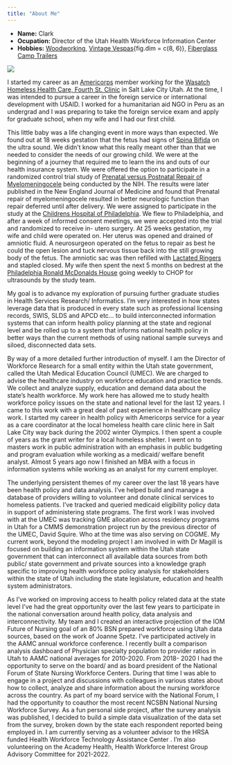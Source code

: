 ```yaml
---
title: "About Me"
---
```


- __Name:__ Clark
- __Ocupation:__ Director of the Utah Health Workforce Information Center
- __Hobbies:__ [Woodworking](table.png), 
               [Vintage Vespas](scoot.png){fig.dim = c(8, 6)}, 
               [Fiberglass Camp Trailers](https://photos.google.com/share/AF1QipNu9Y0LfL2Tpds0K3NZyTCOmhWYTOwOOUweQ-Z5lPs5RqvdAImajW6SGsD5WobIyw?pli=1&key=Rnk2bEVIUWVVSUstV1RXSWNHVE90dm5fQjAxbkRn) 

![](face.png)

I started my career as an [Americorps](https://americorps.gov/) member working for the [Wasatch Homeless Health Care, Fourth St. Clinic](https://fourthstreetclinic.org/) in Salt Lake City Utah. At the time, I was intended to pursue a career in the foreign service or international development with USAID. I worked for a humanitarian aid NGO in Peru as an undergrad and I was preparing to take the foreign service exam and apply for graduate school, when my wife and I had our first child. 

This little baby was a life changing event in more ways than expected. We found out at 18 weeks gestation that the fetus had signs of [Spina Bifida](https://www.cdc.gov/ncbddd/spinabifida/facts.html#:~:text=Spina%20bifida%20is%20a%20condition,not%20close%20all%20the%20way.) on the ultra sound. We didn't know what this really meant other than that we needed to consider the needs of our growing child. We were at the beginning of a journey that required me to learn the ins and outs of our health insurance system. We were offered the option to participate in a randomized control trial study of [Prenatal versus Postnatal Repair of Myelomeningocele](https://www.nejm.org/doi/full/10.1056/nejmoa1014379) being conducted by the NIH. The results were later published in the New England Journal of Medicine and found that Prenatal repair of myelomeningocele resulted in better neurologic function than repair deferred until after delivery. We were assigned to participate in the study at the [Childrens Hospital of Philadelphia](https://www.chop.edu/). We flew to Philadelphia, and after a week of informed consent meetings, we were accepted into the trial and randomized to receive in- utero surgery. At 25 weeks gestation, my wife and child were operated on. Her uterus was opened and drained of amniotic fluid. A neurosurgeon operated on the fetus to repair as best he could the open lesion and tuck nervous tissue back into the still growing body of the fetus. The amniotic sac was then refilled with [Lactated Ringers](https://www.accessdata.fda.gov/drugsatfda_docs/label/2011/016679s104,016682s105,016692s095,019367s026lbl.pdf) and stapled closed. My wife then spent the next 5 months on bedrest at the [Philadelphia Ronald McDonalds House](https://www.rmhcphilly.org/) going weekly to CHOP for ultrasounds by the study team.  
 

My goal is to advance my exploration of pursuing further graduate studies in Health Services Research/ Informatics. I'm very interested in how states leverage data that is produced in every state such as professional licensing records, SWIS, SLDS and APCD etc... to build interconnected information systems that can inform health policy planning at the state and regional level and be rolled up to a system that informs national health policy in better ways than the current methods of using national sample surveys and siloed, disconnected data sets. 

By way of a more detailed further introduction of myself. I am the Director of Workforce Research for a small entity within the Utah state government, called the Utah Medical Education Council (UMEC). We are charged to advise the healthcare industry on workforce education and practice trends. We collect and analyze supply, education and demand data about the state's health workforce. My work here has allowed me to study health workforce policy issues on the state and national level for the last 12 years. I came to this work with a great deal of past experience in healthcare policy work. I started my career in health policy with Americorps service for a year as a care coordinator at the local homeless health care clinic here in Salt Lake City way back during the 2002 winter Olympics. I then spent a couple of years as the grant writer for a local homeless shelter. I went on to masters work in public administration with an emphasis in public budgeting and program evaluation while working as a medicaid/ welfare benefit analyst. Almost 5 years ago now I finished an MBA with a focus in information systems while working as an analyst for my current employer. 

The underlying persistent themes of my career over the last 18 years have been health policy and data analysis. I've helped build and manage a database of providers willing to volunteer and donate clinical services to homeless patients. I've tracked and queried medicaid eligibility policy data in support of administering state programs. The first work I was involved with at the UMEC was tracking GME allocation across residency programs in Utah for a CMMS demonstration project run by the previous director of the UMEC, David Squire. Who at the time was also serving on COGME. My current work, beyond the modeling project I am involved in with Dr Magill is focused on building an information system within the Utah state government that can interconnect all available data sources from both public/ state government and private sources into a knowledge graph specific to improving health workforce policy analysis for stakeholders within the state of Utah including the state legislature, education and health system administrators. 

As I've worked on improving access to health policy related data at the state level I've had the great opportunity over the last few years to participate in the national conversation around health policy, data analysis and interconnectivity. My team and I created an interactive projection of the IOM Future of Nursing goal of an 80% BSN prepared workforce using Utah data sources, based on the work of Joanne Spetz. I've participated actively in the AAMC annual workforce conference. I recently built a comparison analysis dashboard of Physician specialty population to provider ratios in Utah to AAMC national averages for 2010-2020. From 2018- 2020 I had the opportunity to serve on the board/ and as board president of the National Forum of State Nursing Workforce Centers. During that time I was able to engage in a project and discussions with colleagues in various states about how to collect, analyze and share information about the nursing workforce across the country. As part of my board service with the National Forum, I had the opportunity to coauthor the most recent NCSBN National Nursing Workforce Survey.  As a fun personal side project, after the survey analysis was published, I decided to build a simple data visualization of the data set from the survey, broken down by the state each respondent reported being employed in.  I am currently serving as a volunteer advisor to the HRSA funded Health Workforce Technology Assistance Center .  I'm also volunteering on the Academy Health, Health Workforce Interest Group Advisory Committee for 2021-2022.